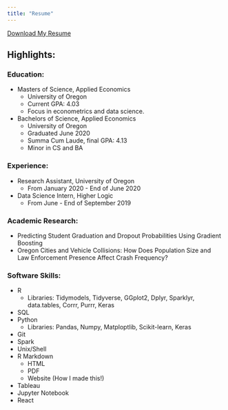 ---
title: "Resume"
---

<a href="pdf/CV.pdf#" class="download" title="Download CV as PDF">Download My Resume</a>			

## Highlights:

### Education:
    
  - Masters of Science, Applied Economics
      * University of Oregon
      * Current GPA: 4.03
      * Focus in econometrics and data science.
  - Bachelors of Science, Applied Economics
      * University of Oregon
      * Graduated June 2020
      * Summa Cum Laude, final GPA: 4.13
      * Minor in CS and BA
  
### Experience:

  - Research Assistant, University of Oregon
      * From January 2020 - End of June 2020
  
  - Data Science Intern, Higher Logic
      * From June - End of September 2019
  
### Academic Research:
  
  - Predicting Student Graduation and Dropout Probabilities Using Gradient Boosting
  - Oregon Cities and Vehicle Collisions: How Does Population Size and Law Enforcement Presence Affect Crash Frequency?
    
### Software Skills:
  
  - R
      * Libraries: Tidymodels, Tidyverse, GGplot2, Dplyr, Sparklyr, data.tables, Corrr, Purrr, Keras
  - SQL
  - Python
      * Libraries: Pandas, Numpy, Matploptlib, Scikit-learn, Keras
  - Git
  - Spark
  - Unix/Shell
  - R Markdown
      * HTML
      * PDF
      * Website (How I made this!)
  - Tableau
  - Jupyter Notebook
  - React
  

